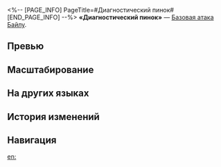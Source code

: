 <%-- [PAGE_INFO]
PageTitle=#Диагностический пинок#
[END_PAGE_INFO] --%>
{{Навык Инфобокс
|Название         = Диагностический пинок
|Изображение      = Навык Диагностический пинок.png
|Персонаж         = Байлу
|Тип              = Базовая атака
|Тэг              = Одиночная атака
|УронСтойк        = 10
|ЭнергияГен       = 20
|Энергия          = 
|Длительность     = 
|Описание         = Наносит электрический урон выбранному противнику, равный {{Цвет|Выделенный|50%—110%}} от силы атаки Байлу.
|Свойство1        = 
|Масштабирование1 = 
}}
'''«Диагностический пинок»''' — [[Базовая атака]] [[Байлу]].

==Превью==
{{Превью
|Файл = Диагностический пинок Превью
}}

==Масштабирование==
{{Масштабирование навыка|тип=Базовая атака
|50%;60%;70%;80%;90%;100%;110%;120%;130%;140%
}}

==На других языках==
{{На других языках
|en   = Diagnostic Kick
|zhs  = 望&nbsp;、闻、问…蹴！
|zht  = 望、聞、問……蹴！
|ja   = {{Rubi|望|ぼう}}・{{Rubi|聞|ぶん}}・{{Rubi|問|もん}}…{{Rubi|蹴|けり}}！
|ko   = 보고 듣고 묻고… 아뵤!
|es   = Patada diagnóstica
|fr   = Diagnostic musclé
|ru   = Диагностический пинок
|th   = Diagnostic Kick
|vi   = Nhìn, Nghe, Hỏi... Đá!
|de   = Diagnosetritt
|id   = Diagnostic Kick
|pt   = Chute de Diagnóstico
}}

==История изменений==
{{История изменений|3.5}}

==Навигация==
{{Навык Навбокс|Байлу}}

[[en:]]